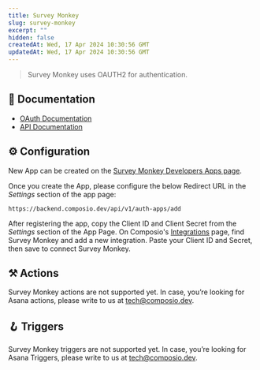 ```yaml
---
title: Survey Monkey
slug: survey-monkey
excerpt: ""
hidden: false
createdAt: Wed, 17 Apr 2024 10:30:56 GMT
updatedAt: Wed, 17 Apr 2024 10:30:56 GMT
--- 
```

> Survey Monkey uses OAUTH2 for authentication.
## 📔 Documentation

- [OAuth Documentation](https://developer.surveymonkey.com/api/v3/#authentication)
- [API Documentation](https://developer.surveymonkey.com/api/v3/)

## ⚙️ Configuration

<Tip>New App can be created on the [Survey Monkey Developers Apps page](https://developer.surveymonkey.com/apps/).</Tip>

Once you create the App, please configure the below Redirect URL in the _Settings_ section of the app page:


```
https://backend.composio.dev/api/v1/auth-apps/add
```

After registering the app, copy the Client ID and Client Secret from the _Settings_ section of the App Page. On Composio's [Integrations](https://app.composio.dev/apps) page, find Survey Monkey and add a new integration. Paste your Client ID and Secret, then save to connect Survey Monkey.


## ⚒️ Actions

Survey Monkey actions are not supported yet. In case, you’re looking for Asana actions, please write to us at tech@composio.dev.

## 🪝 Triggers

Survey Monkey triggers are not supported yet. In case, you’re looking for Asana Triggers, please write to us at tech@composio.dev.

